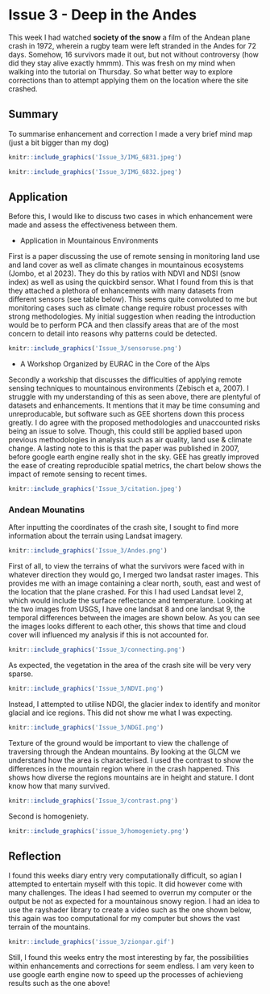 <div style="text align: justify">

# Issue 3 - Deep in the Andes

This week I had watched **society of the snow** a film of the Andean plane crash in 1972, wherein a rugby team were left stranded in the Andes for 72 days. Somehow, 16 survivors made it out, but not without controversy (how did they stay alive exactly hmmm). This was fresh on my mind when walking into the tutorial on Thursday. So what better way to explore corrections than to attempt applying them on the location where the site crashed. 
 
##  Summary 

To summarise enhancement and correction I made a very brief mind map (just a bit bigger than my dog)

```r

knitr::include_graphics('Issue_3/IMG_6831.jpeg')

```

```r

knitr::include_graphics('Issue_3/IMG_6832.jpeg')

```


## Application 

Before this, I would like to discuss two cases in which enhancement were made and assess the effectiveness between them.

* Application in Mountainous Environments 

First is a paper discussing the use of remote sensing in monitoring land use and land cover as well as climate changes in mountainous ecosystems (Jombo, et al 2023). They do this by ratios with NDVI and NDSI (snow index) as well as using the quickbird sensor. What I found from this is that they attached a plethora of enhancements with many datasets from different sensors (see table below). This seems quite convoluted to me but monitoring cases such as climate change require robust processes with strong methodologies. My initial suggestion when reading the introduction would be to perform PCA and then classify areas that are of the most concern to detail into reasons why  patterns could be detected. 

```r

knitr::include_graphics('Issue_3/sensoruse.png')

```

* A Workshop Organized by EURAC in the Core of the Alps

Secondly a workship that discusses the difficulties of applying remote sensing techniques to mountainous environments (Zebisch et a, 2007). I struggle with my understanding of this as seen above, there are plentyful of datasets and enhancements. It mentions that it may be time consuming and unreproducable, but software such as GEE shortens down this process greatly. I do agree with the proposed methodologies and unaccounted risks being an issue to solve. Though, this could still be applied based upon previous methodologies in analysis such as air quality, land use & climate change. A lasting note to this is that the paper was published in 2007, before google earth engine really shot in the sky. GEE has greatly improved the ease of creating reproducible spatial metrics, the chart below shows the impact of remote sensing to recent times. 


```r

knitr::include_graphics('Issue_3/citation.jpeg')

```


### Andean Mounatins
After inputting the coordinates of the crash site, I sought to find more information about the terrain using Landsat imagery. 

```r

knitr::include_graphics('Issue_3/Andes.png')

```
First of all, to view the terrains of what the survivors were faced with in whatever direction they would go, I merged two landsat raster images. This provides me with an image containing a clear north, south, east and west of the location that the plane crashed. 
For this I had used Landsat level 2, which would include the surface reflectance and temperature. 
Looking at the two images from USGS, I have one landsat 8 and one landsat 9, the temporal differences between the images are shown below. As you can see the images looks different to each other, this shows that time and cloud cover will influenced my analysis if this is not accounted for.
```r

knitr::include_graphics('Issue_3/connecting.png')

```
 As expected, the vegetation in the area of the crash site will be very very sparse. 
```r

knitr::include_graphics('Issue_3/NDVI.png')

```

Instead, I attempted to utilise NDGI, the glacier index to identify and monitor glacial and ice regions. This did not show me what I was expecting.  

```r

knitr::include_graphics('Issue_3/NDGI.png')

```

Texture of the ground would be important to view the challenge of traversing through the Andean mountains. By looking at the GLCM we understand how the area is characterised. I used the contrast to show the differences in the mountain region where in the crash happened. This shows how diverse the regions mountains are in height and stature. I dont know how that many survived. 
```r

knitr::include_graphics('Issue_3/contrast.png')

```
Second is homogeniety.
```r

knitr::include_graphics('issue_3/homogeniety.png')

```
 



## Reflection 

I found this weeks diary entry very computationally difficult, so agian I attempted to entertain myself with this topic. It did however come with many challenges. The ideas I had seemed to overrun my computer or the output be not as expected for a mountainous snowy region. I had an idea to use the rayshader library to create a video such as the one shown below, this again was too computational for my computer but shows the vast terrain of the mountains.

```r

knitr::include_graphics('issue_3/zionpar.gif')

```

Still, I found this weeks entry the most interesting by far, the possibilities within enhancements and corrections for seem endless. I am very keen to use google earth engine now to speed up the processes of achievieng results such as the one above! 


